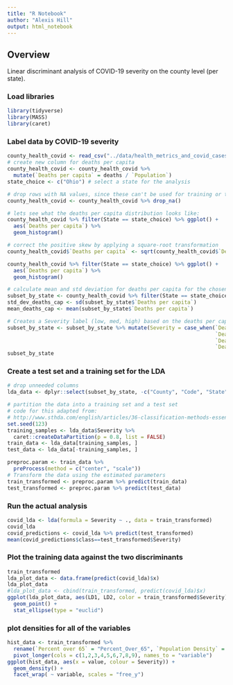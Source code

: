 ```yaml
---
title: "R Notebook"
author: "Alexis Hill"
output: html_notebook
---
```


## Overview

Linear discriminant analysis of COVID-19 severity on the county level (per state).

### Load libraries
```r
library(tidyverse)
library(MASS)
library(caret)
```
### Label data by COVID-19 severity 
```r
county_health_covid <- read_csv("../data/health_metrics_and_covid_cases_by_county.csv")
# create new column for deaths per capita
county_health_covid <- county_health_covid %>% 
  mutate(`Deaths per capita` = deaths / `Population`)
state_choice <- c("Ohio") # select a state for the analysis

# drop rows with NA values, since these can't be used for training or testing
county_health_covid <- county_health_covid %>% drop_na()

# lets see what the deaths per capita distribution looks like:
county_health_covid %>% filter(State == state_choice) %>% ggplot() +
  aes(`Deaths per capita`) %>%
  geom_histogram()

# correct the positive skew by applying a square-root transformation
county_health_covid$`Deaths per capita` <- sqrt(county_health_covid$`Deaths per capita`)

county_health_covid %>% filter(State == state_choice) %>% ggplot() +
  aes(`Deaths per capita`) %>%
  geom_histogram()

# calculate mean and std deviation for deaths per capita for the chosen state
subset_by_state <- county_health_covid %>% filter(State == state_choice)
std_dev_deaths_cap <- sd(subset_by_state$`Deaths per capita`)
mean_deaths_cap <- mean(subset_by_state$`Deaths per capita`)

# Creates a Severity label (low, med, high) based on the deaths per capita in each county
subset_by_state <- subset_by_state %>% mutate(Severity = case_when(`Deaths per capita` <= (mean_deaths_cap - std_dev_deaths_cap) ~ "low",
                                                                   `Deaths per capita` > (mean_deaths_cap - std_dev_deaths_cap) &
                                                                   `Deaths per capita` <= (mean_deaths_cap + std_dev_deaths_cap) ~ "med",
                                                                   `Deaths per capita` > (mean_deaths_cap + std_dev_deaths_cap) ~ "high"))
subset_by_state
```

### Create a test set and a training set for the LDA
```r
# drop unneeded columns
lda_data <- dplyr::select(subset_by_state, -c("County", "Code", "State", "Abbrev", "Population", "state", "fips", "cases", "deaths", `Deaths per capita`))

# partition the data into a training set and a test set
# code for this adapted from:
# http://www.sthda.com/english/articles/36-classification-methods-essentials/146-discriminant-analysis-essentials-in-r/
set.seed(123)
training_samples <- lda_data$Severity %>%
  caret::createDataPartition(p = 0.8, list = FALSE)
train_data <- lda_data[training_samples, ]
test_data <- lda_data[-training_samples, ]

preproc.param <- train_data %>% 
  preProcess(method = c("center", "scale"))
# Transform the data using the estimated parameters
train_transformed <- preproc.param %>% predict(train_data)
test_transformed <- preproc.param %>% predict(test_data)
```

### Run the actual analysis
```r
covid_lda <- lda(formula = Severity ~ ., data = train_transformed)
covid_lda
covid_predictions <- covid_lda %>% predict(test_transformed)
mean(covid_predictions$class==test_transformed$Severity)
```

### Plot the training data against the two discriminants
```r
train_transformed
lda_plot_data <- data.frame(predict(covid_lda)$x)
lda_plot_data
#lda_plot_data <- cbind(train_transformed, predict(covid_lda)$x)
ggplot(lda_plot_data, aes(LD1, LD2, color = train_transformed$Severity)) +
  geom_point() +
  stat_ellipse(type = "euclid")
```

### plot densities for all of the variables
```r
hist_data <- train_transformed %>% 
  rename(`Percent over 65` = "Percent_Over_65", `Population Density` = "pop_density") %>%
  pivot_longer(cols = c(1,2,3,4,5,6,7,8,9), names_to = "variable")
ggplot(hist_data, aes(x = value, colour = Severity)) + 
  geom_density() + 
  facet_wrap( ~ variable, scales = "free_y")
```
